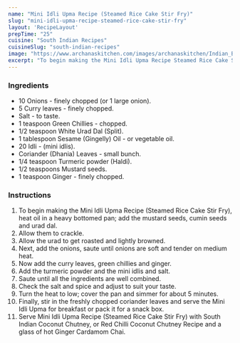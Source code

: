 ---
name: "Mini Idli Upma Recipe (Steamed Rice Cake Stir Fry)"
slug: "mini-idli-upma-recipe-steamed-rice-cake-stir-fry"
layout: 'RecipeLayout'
prepTime: "25"
cuisine: "South Indian Recipes"
cuisineSlug: "south-indian-recipes"
image: "https://www.archanaskitchen.com/images/archanaskitchen/Indian_Breakfast_Tiffins/Mini_Idli_Upma_Recipe_Steamed_Rice_Cake_Stir_Fry-1.jpg"
excerpt: "To begin making the Mini Idli Upma Recipe Steamed Rice Cake Stir Fry, heat oil in a heavy bottomed pan; add the mustard seeds, cumin seeds and urad dal"
---

### Ingredients

- 10 Onions - finely chopped (or 1 large onion).
- 5 Curry leaves - finely chopped.
- Salt - to taste.
- 1 teaspoon Green Chillies - chopped.
- 1/2 teaspoon White Urad Dal (Split).
- 1 tablespoon Sesame (Gingelly) Oil - or vegetable oil.
- 20 Idli - (mini idlis).
- Coriander (Dhania) Leaves - small bunch.
- 1/4 teaspoon Turmeric powder (Haldi).
- 1/2 teaspoons Mustard seeds.
- 1 teaspoon Ginger - finely chopped.

### Instructions

1. To begin making the Mini Idli Upma Recipe (Steamed Rice Cake Stir Fry), heat oil in a heavy bottomed pan; add the mustard seeds, cumin seeds and urad dal.
1. Allow them to crackle.
1. Allow the urad to get roasted and lightly browned.
1. Next, add the onions, saute until onions are soft and tender on medium heat.
1. Now add the curry leaves, green chillies and ginger.
1. Add the turmeric powder and the mini idlis and salt.
1. Saute until all the ingredients are well combined.
1. Check the salt and spice and adjust to suit your taste.
1. Turn the heat to low; cover the pan and simmer for about 5 minutes.
1. Finally, stir in the freshly chopped coriander leaves and serve the Mini Idli Upma for breakfast or pack it for a snack box.
1. Serve Mini Idli Upma Recipe (Steamed Rice Cake Stir Fry) with South Indian Coconut Chutney, or Red Chilli Coconut Chutney Recipe and a glass of hot Ginger Cardamom Chai.
